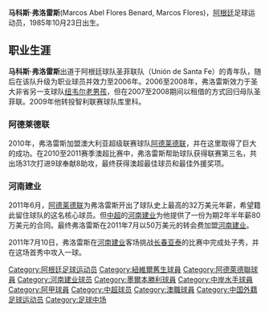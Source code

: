 {{unreferenced|time=2011-07-26T01:09:16+00:00}}
{{Infobox Football biography
|          playername = 马科斯·弗洛雷斯
|               image = [[File:Marcos_Flores-15.08.10.jpg|250px]]
|            fullname = Marcos Abel Flores Benard
|         dateofbirth = {{Birth date and age|1985|10|23}}
|         cityofbirth = [[圣大非省|圣大非省]]雷孔基斯塔
|      countryofbirth = [[阿根廷|阿根廷]]
|              height = {{height|m=1.86}}
|            nickname = 
|            position = [[中场|中场]]
|         currentclub = 
|          clubnumber = 
|          youthyears = 2001-2003
|          youthclubs = Unión de Santa Fe
|               years = 2003-2006 <br/> 2006–2008 <br/> 2007–2008 <br/> 2009 <br/> 2010–2011 <br/> 2011-2012
|               clubs = Unión de Santa Fe <br/> [[纽韦尔老男孩|纽韦尔老男孩]] <br/> → Unión de Santa Fe（租借） <br/> Curicó Unido <br/> [[阿德莱德联|阿德莱德联]] <br/> [[河南建业|河南建业]]
|         caps(goals) = 24(1) <br/> 16(0) <br/> 26(2) <br/> 27(4) <br/> 31(9) <br/> 15 (2)
|       nationalyears = 
|        nationalteam = 
| nationalcaps(goals) = 
|            pcupdate = 2012年6月22日
|            ntupdate = 
}}

'''马科斯·弗洛雷斯'''(Marcos Abel Flores Benard, Marcos Flores)，[[阿根廷|阿根廷]]足球运动员，1985年10月23日出生。

==职业生涯==
'''马科斯·弗洛雷斯'''出道于阿根廷球队圣菲联队（Unión de Santa Fe）的青年队，随后在该队升级为职业球员并效力至2006年。2006至2008年，弗洛雷斯效力于圣大非省另一支球队[[纽韦尔老男孩|纽韦尔老男孩]]，但在2007至2008期间以租借的方式回归母队圣菲联。2009年他转投智利联赛球队库里科。
===阿德莱德联===
2010年，弗洛雷斯加盟澳大利亚超级联赛球队[[阿德莱德联|阿德莱德联]]，并在这里取得了巨大的成功。在2010至2011赛季澳超比赛中，弗洛雷斯帮助球队获得联赛第三名，共出场31次打进9球奉献8助攻，最终获得澳超最佳球员和最佳外援奖项。
===河南建业===
2011年6月，[[阿德莱德联|阿德莱德联]]为弗洛雷斯开出了球队史上最高的32万美元年薪，希望籍此留住球队的这名核心球员。但[[中超|中超]]的[[河南建业|河南建业]]为他提供了一份为期2年半年薪80万美元的合同。最终弗洛雷斯在2011年7月以50万美元的转会费加盟[[河南建业|河南建业]]。

2011年7月10日，弗洛雷斯在[[河南建业|河南建业]]客场挑战[[长春亚泰|长春亚泰]]的比赛中完成处子秀，并在这场首秀中攻入一球。


{{足球運動員小作品}}
{{DEFAULTSORT:Flores, Marcos}}
[[Category:阿根廷足球运动员|Category:阿根廷足球运动员]]
[[Category:紐維爾舊生球員|Category:紐維爾舊生球員]]
[[Category:阿德萊德聯球員|Category:阿德萊德聯球員]]
[[Category:河南建业球员|Category:河南建业球员]]
[[Category:墨爾本勝利球員|Category:墨爾本勝利球員]]
[[Category:中岸水手球員|Category:中岸水手球員]]
[[Category:阿甲球員|Category:阿甲球員]]
[[Category:中超球员|Category:中超球员]]
[[Category:澳職球員|Category:澳職球員]]
[[Category:中国外籍足球运动员|Category:中国外籍足球运动员]]
[[Category:足球中场|Category:足球中场]]